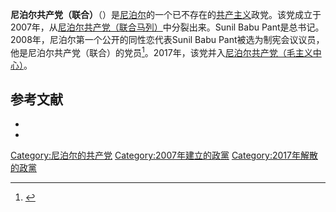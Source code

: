 {{Other uses|尼泊尔共产主义政党列表}}
{{Infobox Political Party
|leader1_title= |leader1_name= |leader2_title= |leader2_name= |leader3_title= |leader3_name= 
|名字       = 尼泊尔共产党（联合）
|原文名     =नेपाल कम्यूनिष्ट पार्टी (संयुक्त)
|党代表色   = red
|图像       = <!-- 须加[[File:图像名|200px]] -->
|图像说明   = 
|所在国家或地区= [[尼泊尔|尼泊尔]]
|党首       = 
|总裁       = 
|主席       = Chandra Deo Joshi
|总书记     =Sunil Manandher
|第一书记   = 
|秘书长     =
|主席团     = 
|书记       = 
|发言人     = 
|创始人     = 
|建立       = 2007年
|解散       = 2017年
|兼并       = 
|分裂       = [[尼泊尔共产党（联合马列）|尼泊尔共产党（联合马列）]]
|前身       = 
|并入       = [[尼泊尔共产党（毛主义中心）|尼泊尔共产党（毛主义中心）]]
|继承       = 
|总部       = 
|党报       = 
|青年组织   = 
|党员数目   = 
|统计日期   = 
|意识形态   = [[共产主义|共产主义]]<br>[[马克思列宁主义|马克思列宁主义]]
|政治立场   = [[左翼|左翼]]
|国内组织   = 
|国际组织   = 
|官方色彩   = <!--示例：[[紫色|紫色]]和[[金色|金色]] {{Color box|#232176}}{{Color box|#E2AF2D}} -->
|官方网站   = <!-- {{URL| }}  -->
|宣传口号   = 
|国家       = 尼泊尔
|脚注       = 
}}
'''尼泊尔共产党（联合）'''（{{lang-ne|नेपाल कम्यूनिष्ट पार्टी (संयुक्त)}}）是[[尼泊尔|尼泊尔]]的一个已不存在的[[共产主义|共产主义]]政党。该党成立于2007年，从[[尼泊尔共产党（联合马列）|尼泊尔共产党（联合马列）]]中分裂出来。Sunil Babu Pant是总书记。2008年，尼泊尔第一个公开的同性恋代表Sunil Babu Pant被选为制宪会议议员，他是尼泊尔共产党（联合）的党员<ref>{{Cite web |url=http://gaylife.about.com/b/2008/05/01/sunil-babu-pant-becomes-nepals-first-openly-gay-lawmaker.htm |title=Gay Life on About.com: Coming Out, Relationship and Gay Lifestyle Advice<!--Bot-generated title--> |accessdate=2013-10-31 |archive-date=2013-11-02 |archive-url=https://web.archive.org/web/20131102140730/http://gaylife.about.com/b/2008/05/01/sunil-babu-pant-becomes-nepals-first-openly-gay-lawmaker.htm |dead-url=yes }}</ref>。2017年，该党并入[[尼泊尔共产党（毛主义中心）|尼泊尔共产党（毛主义中心）]]。

==参考文献==
{{reflist}}
*{{cite journal | language =zh-hans | author =徐扬 | title =《尼泊尔革命及相关思考》| journal =《现代国际关系》 | volume =第12期 | year = 2008年 | pages =| ISSN= 1000-6192 }}
*{{cite journal | language =zh-hans | author =徐扬 | title =《尼泊尔共产主义运动的发展及其特点》| journal =《当代世界社会主义问题》 | volume =第3期 | year = 2008年 | pages =第47-56页  | issn =1001-5574 }}

{{尼泊尔的共产党}}

[[Category:尼泊尔的共产党|Category:尼泊尔的共产党]]
[[Category:2007年建立的政黨|Category:2007年建立的政黨]]
[[Category:2017年解散的政黨|Category:2017年解散的政黨]]